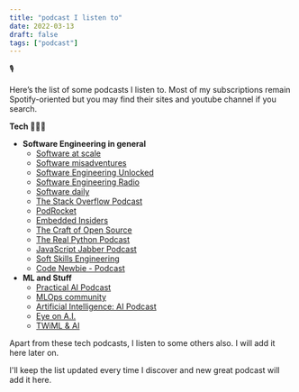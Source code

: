 ```yaml
---
title: "podcast I listen to"
date: 2022-03-13
draft: false
tags: ["podcast"]
---
```


🎙

Here’s the list of some podcasts I listen to. Most of my subscriptions remain Spotify-oriented but you may find their sites and youtube channel if you search.

**Tech 👨🏻‍💻**

- **Software Engineering in general**
  - [Software at scale](https://open.spotify.com/show/7eGnnZnfb3mOGTqWR4gTjK?si=e2837394aee34abc)
  - [Software misadventures](https://open.spotify.com/show/2RlUhuz45H9BkU22pbWkpj?si=b69911834e0e4711)
  - [Software Engineering Unlocked](https://open.spotify.com/show/2wz1OneBIDXpbBYeuyIsJL?si=1121c56f034646c7)
  - [Software Engineering Radio](https://open.spotify.com/show/6UO3XQclSuNnGxB39QdAnL?si=ea4873a84b4949ad)
  - [Software daily](https://open.spotify.com/show/6UCtBYL29hwhw4YbTdX83N?si=7710238a03524d27)
  - [The Stack Overflow Podcast](https://open.spotify.com/show/0e5eoM6w7eW9Wu7wMA04Tr?si=d79479e6ec7547c9)
  - [PodRocket](https://open.spotify.com/show/6oFuKu89C9X1wQ7bT0QEM2?si=eb26f4d27351467a)
  - [Embedded Insiders](https://open.spotify.com/show/5X07QpW7U2CM9ZbGxl4p40?si=4cfce00a1a1842b1)
  - [The Craft of Open Source](https://open.spotify.com/show/5fazVpZpvD33ipGt928lvm?si=2444761994714f23)
  - [The Real Python Podcast](https://open.spotify.com/show/41Av6Rq81LfOT3Volz7W9D?si=38458ab3a13e452a)
  - [JavaScript Jabber Podcast](https://open.spotify.com/show/6xpiit8aJmwDHk1rKdxmri?si=25fb90d1d547433a)
  - [Soft Skills Engineering](https://open.spotify.com/show/59I1XnvAB9fQzSj9SIKCoI?si=d4240e3192fe44cf)
  - [Code Newbie - Podcast](https://open.spotify.com/show/2T2OwucPOy2uDG1CUsjIMB?si=2670f4c48f9b44a9)
- **ML and Stuff**
  - [Practical AI Podcast](https://open.spotify.com/show/1LaCr5TFAgYPK5qHjP3XDp?si=7ee98e1d62994deb)
  - [MLOps community](https://open.spotify.com/show/7wZygk3mUUqBaRbBGB1lgh?si=37873e16ca4a4e9f)
  - [Artificial Intelligence: AI Podcast](https://open.spotify.com/show/2MAi0BvDc6GTFvKFPXnkCL?si=b43d606e84534e06)
  - [Eye on A.I.](https://open.spotify.com/show/5aFnCGDhpL5bGr2uHy4bB5?si=3fb09348ba90424f)
  - [TWiML & AI](https://open.spotify.com/show/2sp5EL7s7EqxttxwwoJ3i7?si=03eec8ba9ebc4b3e)

Apart from these tech podcasts, I listen to some others also. I will add it here later on.

I'll keep the list updated every time I discover and new great podcast will add it here.
